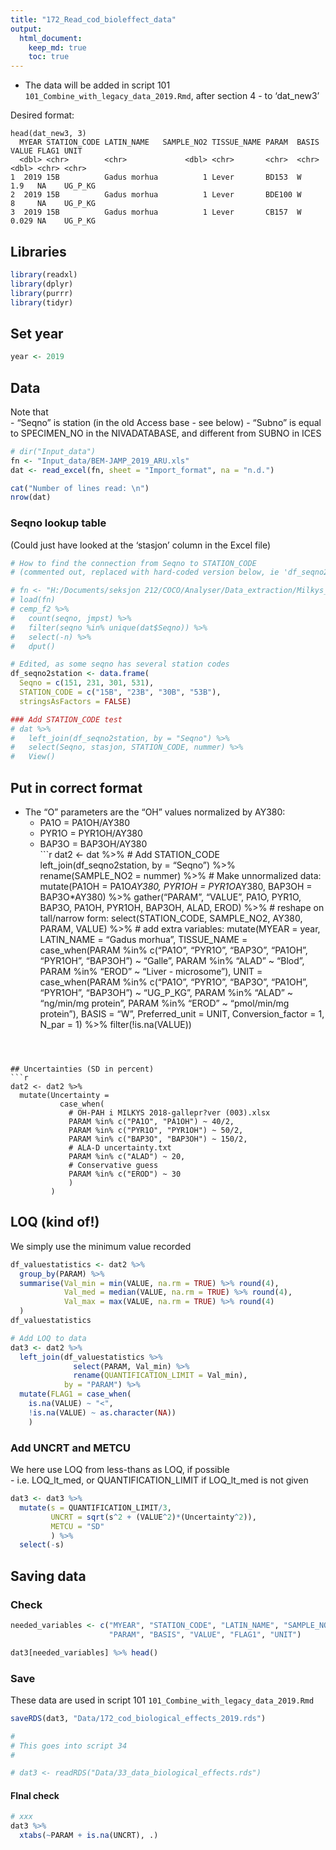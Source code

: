 ```yaml
---
title: "172_Read_cod_bioleffect_data"
output: 
  html_document:
    keep_md: true
    toc: true
---
```


- The data will be added in script 101 `101_Combine_with_legacy_data_2019.Rmd`, after section 4 - to 'dat_new3'   
  
Desired format:  
```
head(dat_new3, 3)
  MYEAR STATION_CODE LATIN_NAME   SAMPLE_NO2 TISSUE_NAME PARAM  BASIS VALUE FLAG1 UNIT   
  <dbl> <chr>        <chr>             <dbl> <chr>       <chr>  <chr> <dbl> <chr> <chr>  
1  2019 15B          Gadus morhua          1 Lever       BD153  W     1.9   NA    UG_P_KG
2  2019 15B          Gadus morhua          1 Lever       BDE100 W     8     NA    UG_P_KG
3  2019 15B          Gadus morhua          1 Lever       CB157  W     0.029 NA    UG_P_KG
```


## Libraries
```r
library(readxl)
library(dplyr)
library(purrr)
library(tidyr)
```

## Set year
```r

year <- 2019  

```


## Data  

Note that    
    - "Seqno" is station (in the old Access base - see below)
    - "Subno" is equal to SPECIMEN_NO in the NIVADATABASE, and different from SUBNO in ICES  
```r

# dir("Input_data")
fn <- "Input_data/BEM-JAMP_2019_ARU.xls"
dat <- read_excel(fn, sheet = "Import_format", na = "n.d.")

cat("Number of lines read: \n")
nrow(dat)

```


### Seqno lookup table   
(Could just have looked at the 'stasjon' column in the Excel file)
```r

# How to find the connection from Seqno to STATION_CODE
# (commented out, replaced with hard-coded version below, ie 'df_seqno2station')

# fn <- "H:/Documents/seksjon 212/COCO/Analyser/Data_extraction/Milkys_Data_2017_01_17_cemp_tables.RData"
# load(fn)
# cemp_f2 %>%
#   count(seqno, jmpst) %>%
#   filter(seqno %in% unique(dat$Seqno)) %>% 
#   select(-n) %>%
#   dput()

# Edited, as some seqno has several station codes
df_seqno2station <- data.frame(
  Seqno = c(151, 231, 301, 531), 
  STATION_CODE = c("15B", "23B", "30B", "53B"),
  stringsAsFactors = FALSE)

### Add STATION_CODE test
# dat %>%
#   left_join(df_seqno2station, by = "Seqno") %>%
#   select(Seqno, stasjon, STATION_CODE, nummer) %>%
#   View()

```



## Put in correct format   
- The "O" parameters are the "OH" values normalized by AY380:   
    - PA1O = PA1OH/AY380   
    - PYR1O = PYR1OH/AY380   
    - BAP3O = BAP3OH/AY380  
```r

dat2 <- dat %>%
  # Add STATION_CODE
  left_join(df_seqno2station, by = "Seqno") %>%
  rename(SAMPLE_NO2 = nummer) %>%
  # Make unnormalized data:
  mutate(PA1OH = PA1O*AY380,
         PYR1OH = PYR1O*AY380,
         BAP3OH = BAP3O*AY380) %>%
  gather("PARAM", "VALUE", PA1O, PYR1O, BAP3O, PA1OH, PYR1OH, BAP3OH, ALAD, EROD) %>%
  # reshape on tall/narrow form:
  select(STATION_CODE, SAMPLE_NO2, AY380, PARAM, VALUE) %>%
  # add extra variables:
  mutate(MYEAR = year,
         LATIN_NAME = "Gadus morhua",
         TISSUE_NAME = 
           case_when(PARAM %in% c("PA1O", "PYR1O", "BAP3O", "PA1OH", "PYR1OH", "BAP3OH") ~ "Galle",
                     PARAM %in% "ALAD" ~ "Blod",
                     PARAM %in% "EROD" ~ "Liver - microsome"),
         UNIT =
           case_when(PARAM %in% c("PA1O", "PYR1O", "BAP3O", "PA1OH", "PYR1OH", "BAP3OH") ~ "UG_P_KG",
                     PARAM %in% "ALAD" ~ "ng/min/mg protein",
                     PARAM %in% "EROD" ~ "pmol/min/mg protein"),
         BASIS = "W",
         Preferred_unit = UNIT,
         Conversion_factor = 1,
         N_par = 1) %>%
  filter(!is.na(VALUE))

```



## Uncertainties (SD in percent)  
```r

dat2 <- dat2 %>%
  mutate(Uncertainty = 
           case_when(
             # OH-PAH i MILKYS 2018-gallepr?ver (003).xlsx
             PARAM %in% c("PA1O", "PA1OH") ~ 40/2,
             PARAM %in% c("PYR1O", "PYR1OH") ~ 50/2,
             PARAM %in% c("BAP3O", "BAP3OH") ~ 150/2,
             # ALA-D uncertainty.txt
             PARAM %in% c("ALAD") ~ 20,
             # Conservative guess
             PARAM %in% c("EROD") ~ 30
             )
         )
```

## LOQ (kind of!)  
We simply use the minimum value recorded  
```r
df_valuestatistics <- dat2 %>%
  group_by(PARAM) %>%
  summarise(Val_min = min(VALUE, na.rm = TRUE) %>% round(4),
            Val_med = median(VALUE, na.rm = TRUE) %>% round(4),
            Val_max = max(VALUE, na.rm = TRUE) %>% round(4)
  )
df_valuestatistics

# Add LOQ to data
dat3 <- dat2 %>%
  left_join(df_valuestatistics %>%
              select(PARAM, Val_min) %>%
              rename(QUANTIFICATION_LIMIT = Val_min),
            by = "PARAM") %>%
  mutate(FLAG1 = case_when(
    is.na(VALUE) ~ "<",
    !is.na(VALUE) ~ as.character(NA))
    )

```

### Add UNCRT and METCU  
We here use LOQ from less-thans as LOQ, if possible  
    - i.e. LOQ_lt_med, or QUANTIFICATION_LIMIT if LOQ_lt_med is not given
```r
dat3 <- dat3 %>%
  mutate(s = QUANTIFICATION_LIMIT/3,
         UNCRT = sqrt(s^2 + (VALUE^2)*(Uncertainty^2)),
         METCU = "SD"
         ) %>%
  select(-s)
```



## Saving data

### Check
```r

needed_variables <- c("MYEAR", "STATION_CODE", "LATIN_NAME", "SAMPLE_NO2", "TISSUE_NAME", 
                      "PARAM", "BASIS", "VALUE", "FLAG1", "UNIT")

dat3[needed_variables] %>% head()

```

### Save  
These data are used in script 101 `101_Combine_with_legacy_data_2019.Rmd` 
```r

saveRDS(dat3, "Data/172_cod_biological_effects_2019.rds")

#
# This goes into script 34
#

# dat3 <- readRDS("Data/33_data_biological_effects.rds")
```

#### FInal check
```r
# xxx
dat3 %>% 
  xtabs(~PARAM + is.na(UNCRT), .)

```
